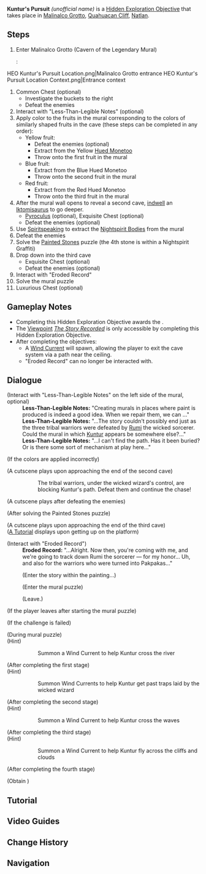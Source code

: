 {{Stub|Nightspirit Body enemies' stats?}}
{{Hidden Exploration Objectives Infobox
|image      = Viewpoint The Story Recorded.png
|type       = Quest-Like
|req        = 
|region     = Natlan
|area       = Quahuacan Cliff
|subarea    = Malinalco Grotto
|loc        = [[Quahuacan Cliff]], [[Natlan]]
|characters = <!-- No spoken dialogue -->
|rewards    = {{Item|The Tale of Kuntur}}
|unlocks    = [[Reflections of a Painted World]]
}}
'''Kuntur's Pursuit''' ''(unofficial name)'' is a [[Hidden Exploration Objective]] that takes place in [[Malinalco Grotto]], [[Quahuacan Cliff]], [[Natlan]].

==Steps==
# Enter Malinalco Grotto (Cavern of the Legendary Mural)
#: <gallery>
HEO Kuntur's Pursuit Location.png|Malinalco Grotto entrance
HEO Kuntur's Pursuit Location Context.png|Entrance context
</gallery>
# Common Chest (optional)
#* Investigate the buckets to the right
#* Defeat the enemies{{Enemy List|Hydro Slime*2;Large Hydro Slime}}
# Interact with "Less-Than-Legible Notes" (optional)
# Apply color to the fruits in the mural corresponding to the colors of similarly shaped fruits in the cave (these steps can be completed in any order):
#* Yellow fruit:
#** Defeat the enemies (optional){{Enemy List|Hydro Slime*2}}
#** Extract {{Color|#FFCC32|yellow}} from the Yellow [[Hued Monetoo]]
#** Throw {{Color|#FFCC32|yellow}} onto the first fruit in the mural
#* Blue fruit:
#** Extract {{Color|#00B7FF|blue}} from the Blue Hued Monetoo
#** Throw {{Color|#00B7FF|blue}} onto the second fruit in the mural
#* Red fruit:
#** Extract {{Color|#FF5F40|red}} from the Red Hued Monetoo
#** Throw {{Color|#FF5F40|red}} onto the third fruit in the mural
# After the mural wall opens to reveal a second cave, [[Saurian Indwelling|indwell]] an [[Iktomisaurus]] to go deeper.
#* [[Pyroculus]] (optional), Exquisite Chest (optional)
#* Defeat the enemies (optional){{Enemy List|Hydro Slime;Large Hydro Slime}}
# Use [[Spiritspeaking]] to extract the [[Nightspirit Graffiti|Nightspirit Bodies]] from the mural
# Defeat the enemies{{Enemy List|Spiritspeaker Warrior: Determinator*2/Nightspirit Body variant; Iktomisaurus Warrior: Icy Tidebearer/Nightspirit Body variant}}
# Solve the [[Tutorial/Painted Stones|Painted Stones]] puzzle (the 4th stone is within a Nightspirit Graffiti)
# Drop down into the third cave
#* Exquisite Chest (optional)
#* Defeat the enemies (optional){{Enemy List|Hydro Slime*2}}
# Interact with "Eroded Record"
# Solve the mural puzzle
# Luxurious Chest (optional)

==Gameplay Notes==
* Completing this Hidden Exploration Objective awards the {{Achievement|Every Picture Tells a Story}}.
* The [[Viewpoint]] ''[[Viewpoint/The Story Recorded|The Story Recorded]]'' is only accessible by completing this Hidden Exploration Objective.
* After completing the objectives:
** A [[Wind Current]] will spawn, allowing the player to exit the cave system via a path near the ceiling.
** "Eroded Record" can no longer be interacted with.

==Dialogue==
{{Dialogue Start}}
;(Interact with "Less-Than-Legible Notes" on the left side of the mural, optional)
:'''Less-Than-Legible Notes:''' "Creating murals in places where paint is produced is indeed a good idea. When we repair them, we can {{color|buzzword|just grab the relevant material on the spot and fill the missing paints in}}..."
:'''Less-Than-Legible Notes:''' "...The story couldn't possibly end just as the three tribal warriors were defeated by [[Rumi]] the wicked sorcerer. Could the mural in which [[Kuntur]] appears be somewhere else?..."
:'''Less-Than-Legible Notes:''' "...I can't find the path. Has it been buried? Or is there some sort of mechanism at play here..."

;(If the colors are applied incorrectly)
:{{Black Screen|It seems that was not the right choice, and the colors on the mural gradually fade away}}

;(A cutscene plays upon approaching the end of the second cave)
::The tribal warriors, under the wicked wizard's control, are blocking Kuntur's path. Defeat them and continue the chase!

;(A cutscene plays after defeating the enemies)

;(After solving the Painted Stones puzzle)
:{{Black Screen|The path downward has opened...}}

;(A cutscene plays upon approaching the end of the third cave)
;([[#Tutorial|A Tutorial]] displays upon getting up on the platform)

;(Interact with "Eroded Record")
:'''Eroded Record:''' "...Alright. Now then, you're coming with me, and we're going to track down Rumi the sorcerer &mdash; for my honor... Uh, and also for the warriors who were turned into Pakpakas..."
:{{DIcon}} (Enter the story within the painting...)
:;(Enter the mural puzzle)
:{{DIcon}} (Leave.)

;(If the player leaves after starting the mural puzzle)
:{{Black Screen|Leave the story in the painting...}}

;(If the challenge is failed)
:{{Black Screen|Retry current section}}

;(During mural puzzle)
:{{Black Screen|The wicked wizard Rumi starts shapeshifting in an attempt to escape, while Kuntur stays hot on his tail with the help of his Iktomisaurus companion...}}
;(Hint)
::Summon a Wind Current to help Kuntur cross the river

;(After completing the first stage)
:{{Black Screen|Rumi transforms into a [[Brown Deer]] to escape from Kuntur. Hurry, don't lose him...}}
;(Hint)
::Summon Wind Currents to help Kuntur get past traps laid by the wicked wizard

;(After completing the second stage)
:{{Black Screen|Rumi, sly as ever, transforms into a [[Capybara]] and dives into the water. Ride the wind and continue the chase from above!}}
;(Hint)
::Summon a Wind Current to help Kuntur cross the waves

;(After completing the third stage)
:{{Black Screen|Rumi transforms into a bird and soars up high into the sky. Quick, catch up with him!}}
;(Hint)
::Summon a Wind Current to help Kuntur fly across the cliffs and clouds

;(After completing the fourth stage)
:{{Black Screen|Kuntur and his Iktomisaurus head straight up, passing through the cloud layers and finally catching up with the sneaky sorcerer...}}

;(Obtain {{Item|The Tale of Kuntur}})
{{Dialogue End}}

==Tutorial==
{{Tutorial|Kuntur and Rumi}}

==Video Guides==
{{EVT
|video1   = https://youtu.be/mCg96y1Mu8k?si=VuzFzIt_E5k0OQPx
|caption1 = Kuntur and Rumi Monetoo Puzzle Location
}}

==Change History==
{{Change History|5.2}}

==Navigation==
{{Hidden Exploration Objective Navbox|Quest-Like}}
